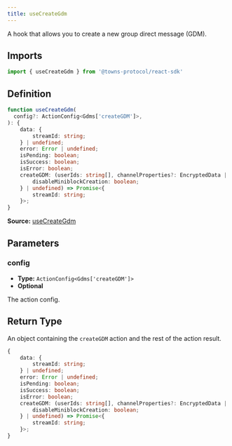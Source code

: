 ```yaml
---
title: useCreateGdm
---
```

A hook that allows you to create a new group direct message (GDM).

## Imports

```ts
import { useCreateGdm } from '@towns-protocol/react-sdk'
```

## Definition

```ts
function useCreateGdm(
  config?: ActionConfig<Gdms['createGDM']>,
): {
    data: {
        streamId: string;
    } | undefined;
    error: Error | undefined;
    isPending: boolean;
    isSuccess: boolean;
    isError: boolean;
    createGDM: (userIds: string[], channelProperties?: EncryptedData | undefined, streamSettings?: {
        disableMiniblockCreation: boolean;
    } | undefined) => Promise<{
        streamId: string;
    }>;
}
```

**Source:** [useCreateGdm](https://github.com/towns-protocol/towns/blob/main/packages/react-sdk/src/useCreateGdm.ts)

## Parameters

### config

- **Type:** `ActionConfig<Gdms['createGDM']>`
- **Optional**

The action config.

## Return Type

An object containing the `createGDM` action and the rest of the action result.

```ts
{
    data: {
        streamId: string;
    } | undefined;
    error: Error | undefined;
    isPending: boolean;
    isSuccess: boolean;
    isError: boolean;
    createGDM: (userIds: string[], channelProperties?: EncryptedData | undefined, streamSettings?: {
        disableMiniblockCreation: boolean;
    } | undefined) => Promise<{
        streamId: string;
    }>;
}
```
